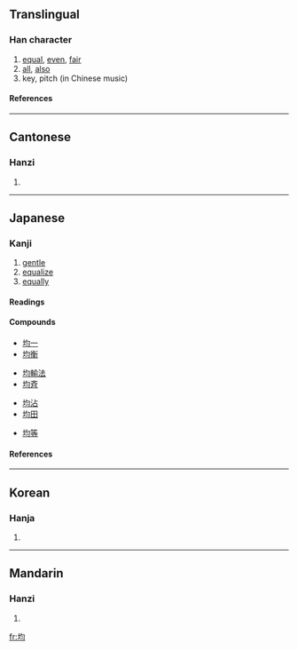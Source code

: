 {{stroke order|strokes=7}}
==Translingual==
===Han character===
{{Han char|rn=32|rad=土|as=04|sn=7|four=4712<sub>0</sub>|canj=土心戈一 (GPIM), 土心一一 (GPMM)}}
# [[equal]], [[even]], [[fair]]
# [[all]], [[also]]
# key, pitch (in Chinese music)
====References====
{{Han ref|kx=0224.310|dkj=04916|dj=0459.200|hdz=10425.060|uh=5747|ud=22343|bh=A7A1|bd=42913}}
----
==Cantonese==
===Hanzi===
{{yue-hanzi|jyut=|y=gwan1}}
# {{defn|Cantonese}}
----
==Japanese==
===Kanji===
{{ja-kanji|grade=5|rs=土04}}
# [[gentle]]
# [[equalize]]
# [[equally]] 
====Readings====
{{ja-readings|on=[[きん]] (kin), [[いん]] (in), [[うん]] (un)|kun=[[ととのえる]] (totonoeru), [[ひとしい]] (hitoshii)|nadzuke=[[お]] (o), [[ただ]] (tada), [[なお]] (nao), [[なり]] (nari), [[ひとし]] (hitoshi), [[ひら]] (hira), [[まさ]] (masa)}}
====Compounds====
{{top4}}
*[[均一]]
*[[均衡]]
{{mid4}}
*[[均輸法]]
*[[均斉]]
{{mid4}}
*[[均沾]]
*[[均田]]
{{mid4}}
*[[均等]]
{{bottom}}
====References====
{{ja-kref|k=2249|s=8BCF|j=3651}}
----

==Korean==
===Hanja===
{{ko-hanja|hangeul=균|rv=gyun|mr=kyun}}
# {{defn|Korean}}
----
==Mandarin==
===Hanzi===
{{cmn-hanzi|pin=[[jūn]] (jun1)|wg=chün<sup>1</sup>}}
# {{defn|Mandarin}}

[[fr:均]]